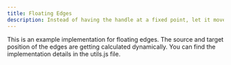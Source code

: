 ```yaml
---
title: Floating Edges
description: Instead of having the handle at a fixed point, let it move with the connected edge
---
```





<ExampleLayout>
This is an example implementation for floating edges. The source and target position of the edges are getting calculated dynamically. You can find the implementation details in the utils.js file.

<RemoteCodeViewer route="examples/edges/floating-edges" framework="react" />

</ExampleLayout>
